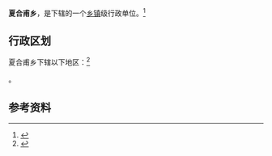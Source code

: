 {{中国乡级行政区|65/31/26/209/000}}

'''夏合甫乡'''，是{{PRC admin/fullname|65/31/26/209/000|3}}下辖的一个[[乡镇|乡镇]]级行政单位。<ref>{{PRC admin/ref sgc|{{PRC admin/parent|65/31/26/209/000}}}}</ref>

== 行政区划 ==

夏合甫乡下辖以下地区：<ref>{{PRC admin/ref sgc|65/31/26/209/000}}</ref>

{{PRC admin/children|65/31/26/209/000}}。

== 参考资料 ==

{{reflist}}

{{行政区划小作品}}
{{PRC admin/navcat|65/31/26/209/000}}